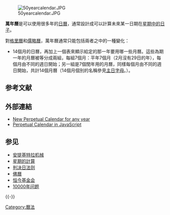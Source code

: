 {{unreferenced|time=2017-02-07T13:16:06+00:00}}
[[File:50yearcalendar.JPG|thumb]]

'''萬年曆'''是可以使用很多年的[[日曆|日曆]]，通常設計成可以計算未來某一日期在[[星期中的日子|星期中的日子]]。

對[[格里曆|格里曆]]和[[儒略曆|儒略曆]]，萬年曆通常只能包括兩者之中的一種變化：
* 14個月的日曆，再加上一個表來顯示給定的那一年要用哪一些月曆。這些為期一年的月曆被等分成兩組，每組7個月：平年7個月（2月沒有29日的年），每個月由不同的週日開始；另一組是7個閏年用的月曆，同樣每個月由不同的週日開始，共計14個月曆（14個月個別的名稱參見[[主日字母|主日字母]]。）。

== 参考文献 ==
{{Reflist}}

== 外部連結 ==
{{Commons category|Perpetual calendars}}
* [http://newperpetualcalendar.yolasite.com/ New Perpetual Calendar for any year] {{Wayback|url=http://newperpetualcalendar.yolasite.com/ |date=20210421022006 }}
* [http://alokmenghrajani.github.io/perpetual_calendar/ Perpetual Calendar in JavaScript] {{Webarchive|url=https://archive.is/20130702134246/http://alokmenghrajani.github.io/perpetual_calendar/ |date=2013-07-02 }}

== 参见 ==
{{Portal box|时间|历史|书籍}}
* [[安提基特拉机械|安提基特拉机械]]
* [[星期的計算|星期的計算]]
* [[判决日法则|判决日法则]]
* [[佛曆|佛曆]]
* [[恒今基金会|恒今基金会]]
* [[10000年问题|10000年问题]]

{{-}}
{{曆法}}

[[Category:曆法|Category:曆法]]